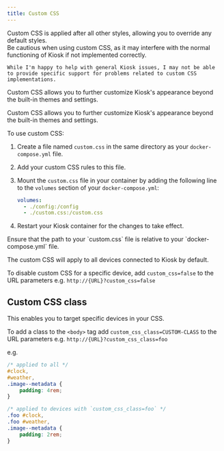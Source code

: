 ```yaml
---
title: Custom CSS
---
```



<Aside type="note">
    Custom CSS is applied after all other styles, allowing you to override any default styles.
</Aside>

<Aside type="danger">
    Be cautious when using custom CSS, as it may interfere with the normal functioning of Kiosk if not implemented correctly.

    While I'm happy to help with general Kiosk issues, I may not be able to provide specific support for problems related to custom CSS implementations.
</Aside>

Custom CSS allows you to further customize Kiosk's appearance beyond the built-in themes and settings.

Custom CSS allows you to further customize Kiosk's appearance beyond the built-in themes and settings.

To use custom CSS:
<Steps>
  1. Create a file named `custom.css` in the same directory as your `docker-compose.yml` file.
  2. Add your custom CSS rules to this file.
  3. Mount the `custom.css` file in your container by adding the following line to the `volumes` section of your `docker-compose.yml`:

     ```yaml
     volumes:
       - ./config:/config
       - ./custom.css:/custom.css
      ```
  4. Restart your Kiosk container for the changes to take effect.

</Steps>

<Aside type="tip">
 Ensure that the path to your `custom.css` file is relative to your `docker-compose.yml` file.
</Aside>

The custom CSS will apply to all devices connected to Kiosk by default.

To disable custom CSS for a specific device, add `custom_css=false` to the URL parameters e.g. `http://{URL}?custom_css=false`

## Custom CSS class

This enables you to target specific devices in your CSS.

<Settings
    config="custom_css_class"
    env="KIOSK_CUSTOM_CSS_CLASS"
    url="custom_css_class"
    value="string"
/>

To add a class to the `<body>` tag add `custom_css_class=CUSTOM-CLASS` to the URL parameters e.g. `http://{URL}?custom_css_class=foo`


e.g.

```css
/* applied to all */
#clock,
#weather,
.image--metadata {
    padding: 4rem;
}

/* applied to devices with `custom_css_class=foo` */
.foo #clock,
.foo #weather,
.image--metadata {
    padding: 2rem;
}
```
